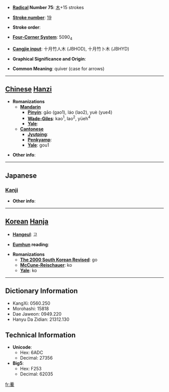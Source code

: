 * '''[[Wiktionary:Chinese radical index| Radical]] Number 75''': [[Wiktionary:Chinese radical index 木|木]]+15 strokes

* '''[[Wiktionary:Chinese total strokes index|Stroke number]]''': [[Wiktionary:Chinese total strokes index 19|19]]

* '''Stroke order''': 

* '''[[Wiktionary:Chinese four corner index|Four-Corner System]]''': 5090<sub>4</sub>

* '''[[Wiktionary:Chinese Cangjie index|Cangjie input]]''': 十月竹人木 (JBHOD), 十月竹卜木 (JBHYD)

* '''Graphical Significance and Origin''': 

* '''Common Meaning''': quiver (case for arrows)

----

== [[Chinese]] [[Hanzi]] ==

* '''Romanizations'''
** '''[[Mandarin]]'''
*** '''[[Pinyin]]''': gāo (gao1), láo (lao2), yuè (yue4)
*** '''[[Wade-Giles]]''': kao<sup>1</sup>, lao<sup>2</sup>, yüeh<sup>4</sup>
*** '''[[Yale]]''': 
** '''[[Cantonese]]'''
*** '''[[Jyutping]]''':
*** '''[[Penkyamp]]''': 
*** '''[[Yale]]''': gou1

* '''Other info''': 

----

==Japanese==
===[[Kanji]]===
{{kanji|on readings=[[こう]] (kō)
|kun readings=[[ふくろ]] (fukuro)
}}

* '''Other info''':  

----

== [[Korean]] [[Hanja]] ==

* '''[[Hangeul]]''': 고

* '''[[Eumhun]] reading''': 

* '''Romanizations'''
** '''[[The 2000 South Korean Revised Romanization|The 2000 South Korean Revised]]''': go
** '''[[McCune-Reischauer]]''': ko
** '''[[Yale]]''': ko

----

== Dictionary Information ==

* KangXi: 0560.250
* Morohashi: 15818
* Dae Jaweon: 0949.220
* Hanyu Da Zidian: 21312.130

== Technical Information ==

* '''Unicode''':
** Hex: 6ADC
** Decimal: 27356
* '''Big5''':
** Hex: F253
** Decimal: 62035

[[fr:櫜]]